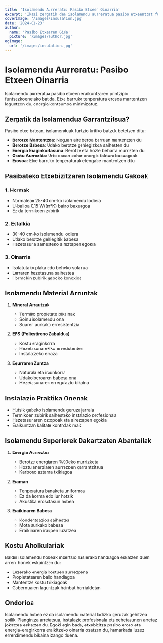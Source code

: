 ```yaml
---
title: 'Isolamendu Aurreratu: Pasibo Etxeen Oinarria'
excerpt: 'Ikasi zergatik den isolamendu aurreratua pasibo etxeentzat funtsezkoa eta nola laguntzen duen energia eraginkortasunean.'
coverImage: '/images/insulation.jpg'
date: '2024-01-23'
author:
  name: 'Pasibo Etxearen Gida'
  picture: '/images/author.jpg'
ogImage:
  url: '/images/insulation.jpg'
---
```


# Isolamendu Aurreratu: Pasibo Etxeen Oinarria

Isolamendu aurreratua pasibo etxeen eraikuntzaren printzipio funtsezkoenetako bat da. Etxe barruko tenperatura erosoa mantentzen laguntzen du, energia kontsumoa minimizatuz.

## Zergatik da Isolamendua Garrantzitsua?

Pasibo etxe batean, isolamenduak funtzio kritiko batzuk betetzen ditu:

- **Berotze Mantentzea**: Neguan aire beroa barruan mantentzen du
- **Berotze Babesa**: Udako berotze gehiegizkoa saihesten du
- **Energia Eraginkortasuna**: Berotze eta hozte beharra murrizten du
- **Gastu Aurrezkia**: Urte osoan zehar energia faktura baxuagoak
- **Erosoa**: Etxe barruko tenperaturak etengabe mantentzen ditu

## Pasibateko Etxebizitzaren Isolamendu Gakoak

### 1. Hormak
- Normalean 25-40 cm-ko isolamendu lodiera
- U-balioa 0.15 W/(m²K) baino baxuagoa
- Ez da termikoen zubirik

### 2. Estalkia
- 30-40 cm-ko isolamendu lodiera
- Udako berotze gehiegitik babesa
- Hezetasuna saihesteko aireztapen egokia

### 3. Oinarria
- Isolatutako plaka edo beheko solairua
- Lurraren hezetasuna saihestea
- Hormekin zubirik gabeko konexioa

## Isolamendu Material Arruntak

1. **Mineral Arrautzak**
   - Termiko propietate bikainak
   - Soinu isolamendu ona
   - Suaren aurkako erresistentzia

2. **EPS (Poliestireno Zabaldua)**
   - Kostu eraginkorra
   - Hezetasunarekiko erresistentea
   - Instalatzeko erraza

3. **Egurraren Zuntza**
   - Naturala eta iraunkorra
   - Udako beroaren babesa ona
   - Hezetasunaren erregulazio bikaina

## Instalazio Praktika Onenak

- Hutsik gabeko isolamendu geruza jarraia
- Termikoen zubirik saihesteko instalazio profesionala
- Hezetasunaren oztopoak eta aireztapen egokia
- Eraikuntzan kalitate kontrolak maiz

## Isolamendu Superiorek Dakartzaten Abantailak

1. **Energia Aurreztea**
   - Berotze energiaren %90eko murrizketa
   - Hoztu energiaren aurrezpen garrantzitsua
   - Karbono aztarna txikiagoa

2. **Eraman**
   - Tenperatura banaketa uniformea
   - Ez da horma edo lur hotzik
   - Akustika erosotasun hobea

3. **Eraikinaren Babesa**
   - Kondentsazioa saihestea
   - Mota aurkako babesa
   - Eraikinaren iraupen luzatzea

## Kostu Aholkulariak

Baldin isolamendu hobeak inbertsio hasierako handiagoa eskatzen duen arren, honek eskaintzen du:
- Luzerako energia kostuen aurrezpena
- Propietatearen balio handiagoa
- Mantentze kostu txikiagoak
- Gobernuaren laguntzak hainbat herrialdetan

## Ondorioa

Isolamendu hobea ez da isolamendu material lodizko geruzak gehitzea soilik. Plangintza arretatsua, instalazio profesionala eta xehetasunen arretaz jokatzea eskatzen du. Egoki egin bada, etxebizitza pasibo eroso eta energia-eraginkorra eraikitzeko oinarria osatzen du, hamarkada luzez errendimendu bikaina izango duena.